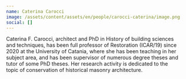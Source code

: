 ```yaml
---
name: Caterina Carocci
image: /assets/content/assets/en/people/carocci-caterina/image.png
social: []
---
```

Caterina F. Carocci, architect and PhD in History of building sciences\
and techniques, has been full professor of Restoration (ICAR/19) since\
2020 at the University of Catania, where she has been teaching in her\
subject area, and has been supervisor of numerous degree theses and\
tutor of some PhD theses. Her research activity is dedicated to the\
topic of conservation of historical masonry architecture.
